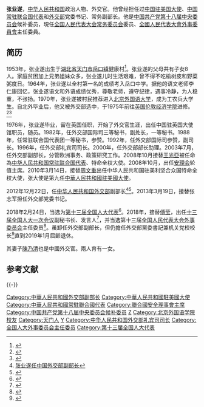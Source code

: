 {{Infobox_officeholder
| name = 张业遂
| image name = File:Zhang Yesui (cropped).jpg
| width = 250px
| caption = 
| now1 = [[全国人民代表大会外事委员会|全国人民代表大会外事委员会]][[主任委员|主任委员]]
| term_start1 = 2018年3月
| term_end1 =  
| deputy1 = 
| predecessor1 = [[傅莹|傅莹]]
| successor1 =

| now2 = {{CPC}}[[中華人民共和國外交部|外交部]][[黨委書記|黨委書記]]
| term_start2 = 2013年3月19日
| term_end2 =  2019年1月29日
| minister2 = [[王毅|王毅]]
| deputy2 = 
| predecessor2 = [[张志军_(1953年)|張志軍]]
| successor2 = [[齐玉|齐玉]]
| now3 = {{flagicon|PRC}}[[中华人民共和国外交部|中华人民共和国外交部]]常務副部長
| term_start3 = 2013年3月19日
| term_end3 =   2018年3月24日
| minister3 = [[王毅|王毅]]
| predecessor3 = [[張志軍|張志軍]]
| successor3 = [[乐玉成|乐玉成]]
| now4 = {{PRC}}第9任[[中国驻美国大使列表|驻美大使]]
| term_start4 = 2010年3月19日
| term_end4 = 2013年4月9日
| predecessor4 = [[周文重|周文重]]
| successor4 = [[崔天凱|崔天凱]]
| now5 = {{flagicon|PRC}} [[中華人民共和國常駐聯合國代表|中華人民共和國常駐聯合國代表]]
| term_start5 = 2008年10月10日
| term_end5 = 2010年3月9日
| predecessor5 = [[王光亞|王光亞]]
| successor5 = [[李保東|李保東]]
| sex =男
| different name =
| party = {{CPC}}
| nationality = {{PRC}}
| Native place =
| date of birth = {{Birth year and age|1953|10}}
| place of birth = {{PRC}}[[湖北省|湖北省]][[天门市|天门市]][[岳口镇|岳口镇]]健康村
| date of death = 
| place of death = 
| spouse = [[陈乃清|陈乃清]]
| relatives = 
| children =
| profession =
| religion = 
| signature =
| website =
| educate = 北京外國語大學
| past = 
| work =
}}
'''张业遂'''{{BD|1953年|10月|catIdx=Zhang張}}，[[中华人民共和国|中华人民共和国]]政治人物、外交官。他曾经担任过[[中国驻美国大使|中国驻美国大使]]、[[中国常驻联合国代表|中国常驻联合国代表]]和[[中华人民共和国外交部|外交部]]党委书记、常务副部长。他是[[中国共产党第十八届中央委员会|中国共产党第十八届中央委员会]]候补委员，現任[[全国人民代表大会常务委员会|全国人民代表大会常务委员会]]委员、[[全國人民代表大會外事委員會|全國人民代表大會外事委員會]]主任委員。

== 简历 ==
1953年，张业遂出生于[[湖北省|湖北省]][[天门市|天门市]][[岳口镇|岳口镇]]健康村<ref>{{cite news|title=图文：张业遂：天门乡村走出的驻美大使|url=http://news.163.com/10/0317/06/61V61KLJ000146BB.html|accessdate=2010-10-27|newspaper=荆楚网-楚天都市报|date=2010-03-17|archive-url=https://web.archive.org/web/20131127064339/http://news.163.com/10/0317/06/61V61KLJ000146BB.html|archive-date=2013-11-27|dead-url=yes}}</ref>。张业遂的父母共有子女8人。家庭贫困加上兄弟姐妹众多，张业遂儿时生活艰难，曾不得不吃榆树皮和野菜粥度日。1964年，张业遂以全村第一名的成绩考入岳口中学。据他的语文老师李仁康回忆，张业遂语文和外语成绩优秀，尊敬老师，遵守纪律，遇事冷静，为人稳重，不张扬。1970年，张业遂被村民推荐进入[[北京外国语大学|北京外国语大学]]，成为工农兵大学生。自北外毕业后，他又被外交部选中，于1975年前往[[英国|英国]][[伦敦经济学院|伦敦经济学院]]进修。<ref>{{cite news|title=张业遂接棒傅莹任全国人大发言人！曾任驻美大使妻子也是外交官|url=http://news.sina.com.cn/c/nd/2018-03-04/doc-ifwnpcnt8939275.shtml|accessdate=2018-03-20|work=南方都市报|date=2018-03-04|archive-date=2019-05-02|archive-url=https://web.archive.org/web/20190502170953/http://news.sina.com.cn/c/nd/2018-03-04/doc-ifwnpcnt8939275.shtml}}</ref><ref>{{cite web|title=张业遂|url=http://www.fmprc.gov.cn/web/wjb_673085/zygy_673101/zysx_673103/|website=中华人民共和国外交部|accessdate=2018-03-20|archive-date=2019-05-03|archive-url=https://web.archive.org/web/20190503201309/https://www.fmprc.gov.cn/web/wjb_673085/zygy_673101/zysx_673103/}}</ref>

1976年，张业遂毕业，留在英国任职，开始了外交官生涯，出任中国驻英国大使馆职员，随员。1982年，任外交部国际司三等秘书，副处长，一等秘书。1988年，任常驻联合国代表团一等秘书，参赞。1992年，任外交部国际司参赞，副司长。1996年，任外交部礼宾司司长。2000年，任外交部部长助理。2003年7月，任外交部副部长，分管欧洲事务、政策研究工作。2008年10月接替[[王光亞|王光亞]]被任命為[[中华人民共和国常驻联合国代表|中华人民共和国常驻联合国代表]]、特命全权大使。2008年10月，出任[[安理会|安理会]]轮值主席。2010年3月14日，接替[[周文重|周文重]]出任中华人民共和国驻美利坚合众国特命全权大使，张大使是第九任[[中華人民共和國驻美國大使|中華人民共和國驻美國大使]]。

2012年12月22日，任[[中华人民共和国外交部|中华人民共和国外交部]]副部长<ref>[http://realtime.zaobao.com/2013/02/jz130228_026.shtml 张业遂任中国外交部副部长]{{dead link|date=2017年12月 |bot=InternetArchiveBot |fix-attempted=yes }}</ref><ref>{{Cite web |url=http://www.fmprc.gov.cn/mfa_chn/wjb_602314/zygy_602330/zysx_643554/grjl_643560/t1016538.shtml |title=中华人民共和国外交部网站 |access-date=2013-03-01 |archive-date=2015-09-26 |archive-url=https://web.archive.org/web/20150926200122/http://www.fmprc.gov.cn/mfa_chn/wjb_602314/zygy_602330/zysx_643554/grjl_643560/t1016538.shtml }}</ref>。2013年3月19日，接替张志军担任外交部党委书记。

2018年2月24日，当选为[[第十三届全国人大代表|第十三届全国人大代表]]<ref>{{Cite web|title=（受权发布）中华人民共和国第十三届全国人民代表大会代表名单-中新网|url=http://www.chinanews.com/gn/2018/02-25/8453959.shtml|accessdate=2021-02-13|work=中新网|archive-date=2018-02-27|archive-url=https://web.archive.org/web/20180227031724/http://www.chinanews.com/gn/2018/02-25/8453959.shtml|dead-url=no}}</ref>。2018年，接替[[傅莹|傅莹]]，出任[[第十三届全国人民代表大会|十三届全国人大一次会议]]副秘书长、发言人<ref>{{cite news|title=十三届全国人大一次会议举行新闻发布会 大会发言人张业遂答中外记者问|url=http://www.xinhuanet.com/2018-03/04/c_1122485164.htm|accessdate=2018-03-04|newspaper=新华网|date=2018-03-04|archive-date=2022-05-24|archive-url=https://web.archive.org/web/20220524132118/http://www.xinhuanet.com/2018-03/04/c_1122485164.htm}}</ref>，并当选第十三届[[全国人民代表大会外事委员会|全国人民代表大会外事委员会]]主任委员<ref>{{cite news|title=第十三届全国人民代表大会八个专门委员会主任委员、副主任委员、委员名单|url=http://www.npc.gov.cn/npc/xinwen/2018-03/20/content_2051783.htm|accessdate=2018-03-20|newspaper=中国人大网|date=2018-03-20|archive-url=https://web.archive.org/web/20180320120720/http://www.npc.gov.cn/npc/xinwen/2018-03/20/content_2051783.htm|archive-date=2018-03-20|dead-url=yes}}</ref>。虽卸任外交部副部长，但仍擔任外交部黨委書記兼机关党校校长<ref>{{cite web|title=张业遂|url=http://www.fmprc.gov.cn/web/ziliao_674904/wjrw_674925/xrfbzjbzzl_674929/t1016538.shtml|website=中华人民共和国外交部|accessdate=2018-04-19|archive-date=2018-04-19|archive-url=https://web.archive.org/web/20180419183813/http://www.fmprc.gov.cn/web/ziliao_674904/wjrw_674925/xrfbzjbzzl_674929/t1016538.shtml|dead-url=no}}</ref>直到2019年1月屆齡退休。

其妻子[[陳乃清|陳乃清]]也是中國外交官。兩人育有一女。

== 参考文献 ==
{{Reflist|30em}}

{{-}}
{{start box}}
{{s-gov|prc}}
{{s-before|[[张志军_(1953年)|張志軍]]}}
{{s-title|[[中華人民共和國外交部|中華人民共和國外交部]]常務副部長|2013年3月－2018年3月}}
{{s-after|[[乐玉成|乐玉成]]}}
{{s-ppo|cpc}}
{{s-before|[[张志军_(1953年)|張志軍]]}}
{{s-title|[[中華人民共和國外交部|中華人民共和國外交部]][[黨委書記|黨委書記]]|2013年3月－2019年1月}}
{{s-after|[[齐玉|齐玉]]}}
{{s-dip}}
{{succession box|[[王光亚|王光亚]]|[[李保东|李保东]]|[[中国常驻联合国代表列表|中华人民共和国常驻联合国代表]]|2008年10月－2010年3月}}
{{succession box|[[周文重|周文重]]|[[崔天凯|崔天凯]]|[[中国驻美国大使列表|中华人民共和国驻美國大使]]|2010年3月－2013年4月}}
{{end box}}

{{China Ambassadors to US}}
{{中國常駐聯合國代表}}

{{DEFAULTSORT:Zhang张}}
[[Category:中華人民共和國外交部副部长|Category:中華人民共和國外交部副部长]]
[[Category:中華人民共和國駐美國大使|Category:中華人民共和國駐美國大使]]
[[Category:中華人民共和國常駐聯合國代表|Category:中華人民共和國常駐聯合國代表]]
[[Category:聯合國安全理事會主席|Category:聯合國安全理事會主席]]
[[Category:中国共产党第十八届中央委员会候补委员|Category:中国共产党第十八届中央委员会候补委员]]
[[Category:伦敦政治经济学院校友|Z]]
[[Category:北京外国语学院校友|Category:北京外国语学院校友]]
[[Category:天门人|Category:天门人]]
[[Category:张姓|Y]]
[[Category:中华人民共和国外交部礼宾司司长|Category:中华人民共和国外交部礼宾司司长]]
[[Category:全国人大外事委员会主任委员|Category:全国人大外事委员会主任委员]]
[[Category:第十三届全国人大代表|Category:第十三届全国人大代表]]